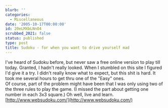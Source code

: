 ```yaml
---
blurb: ''
categories:
  - Miscellaneous
date: '2005-10-17T00:00:00'
id: 20eLMXbLNnO4
scrubbed_2021: false
status: published
type: post
title: Sudoku - for when you want to drive yourself mad
---
```


I've heard of Sudoku before, but never saw a free online version to
play till today. Granted, I hadn't really looked. When I stumbled
on this site I figured I'd give it a try. I didn't really know what
to expect, but this shit is hard. It took me several hours to get
thru one of the "Easy" ones.  
Of course, part of the problem might have been that I was only
using two of the three rules to play the game. (I missed the part
about getting one number in each 3x3 square.) Oh well, live and
learn.  
[http://www.websudoku.com/](http://www.websudoku.com/)
